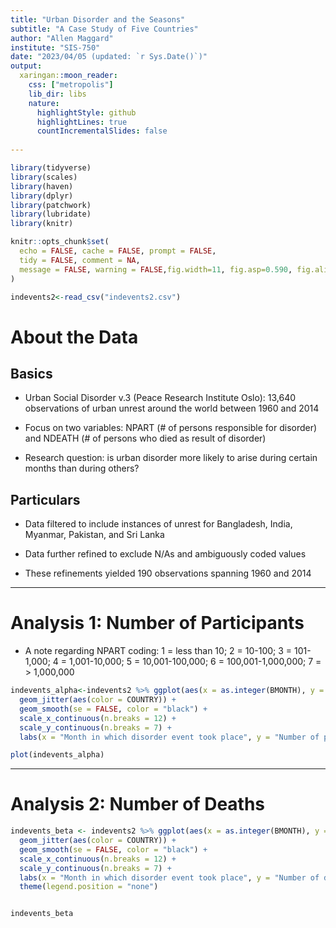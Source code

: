 ```yaml
---
title: "Urban Disorder and the Seasons"
subtitle: "A Case Study of Five Countries"
author: "Allen Maggard"
institute: "SIS-750"
date: "2023/04/05 (updated: `r Sys.Date()`)"
output:
  xaringan::moon_reader:
    css: ["metropolis"]
    lib_dir: libs
    nature:
      highlightStyle: github
      highlightLines: true
      countIncrementalSlides: false
    
---
```

```r
library(tidyverse)
library(scales)
library(haven)
library(dplyr)
library(patchwork)
library(lubridate)
library(knitr)

knitr::opts_chunk$set(
  echo = FALSE, cache = FALSE, prompt = FALSE,
  tidy = FALSE, comment = NA,
  message = FALSE, warning = FALSE,fig.width=11, fig.asp=0.590, fig.align='center', out.width='100%'
)

indevents2<-read_csv("indevents2.csv")
```

# About the Data
## Basics
- Urban Social Disorder v.3 (Peace Research Institute Oslo): 13,640 observations of urban unrest around the world between 1960 and 2014

- Focus on two variables: NPART (# of persons responsible for disorder) and NDEATH (# of persons who died as result of disorder)

- Research question: is urban disorder more likely to arise during certain months than during others?


## Particulars

- Data filtered to include instances of unrest for Bangladesh, India, Myanmar, Pakistan, and Sri Lanka

- Data further refined to exclude N/As and ambiguously coded values

- These refinements yielded 190 observations spanning 1960 and 2014

---

# Analysis 1: Number of Participants
- A note regarding NPART coding: 1 = less than 10; 2 = 10-100; 3 = 101-1,000; 
4 = 1,001-10,000; 5 = 10,001-100,000; 6 = 100,001-1,000,000; 7 = > 1,000,000
``` r
indevents_alpha<-indevents2 %>% ggplot(aes(x = as.integer(BMONTH), y = NPART)) +
  geom_jitter(aes(color = COUNTRY)) + 
  geom_smooth(se = FALSE, color = "black") +
  scale_x_continuous(n.breaks = 12) +
  scale_y_continuous(n.breaks = 7) +
  labs(x = "Month in which disorder event took place", y = "Number of persons involved in disorder", color = "Location of disorder event")
```

``` r
plot(indevents_alpha)
```

---
# Analysis 2: Number of Deaths
``` r
indevents_beta <- indevents2 %>% ggplot(aes(x = as.integer(BMONTH), y = as.integer(NDEATH))) +
  geom_jitter(aes(color = COUNTRY)) + 
  geom_smooth(se = FALSE, color = "black") +
  scale_x_continuous(n.breaks = 12) +
  scale_y_continuous(n.breaks = 7) +
  labs(x = "Month in which disorder event took place", y = "Number of deaths during disorder event", color = "Location of disorder event") + 
  theme(legend.position = "none")


indevents_beta
```

